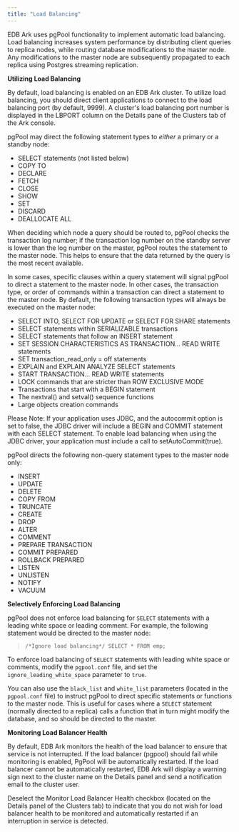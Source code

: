 ```yaml
---
title: "Load Balancing"
---
```


<div id="load_balancing" class="registered_link"></div>


EDB Ark uses pgPool functionality to implement automatic load balancing. Load balancing increases system performance by distributing client queries to replica nodes, while routing database modifications to the master node. Any modifications to the master node are subsequently propagated to each replica using Postgres streaming replication.

**Utilizing Load Balancing**

By default, load balancing is enabled on an EDB Ark cluster. To utilize load balancing, you should direct client applications to connect to the load balancing port (by default, 9999). A cluster's load balancing port number is displayed in the LBPORT column on the Details pane of the Clusters tab of the Ark console.

pgPool may direct the following statement types to *either* a primary or a standby node:

-   SELECT statements (not listed below)
-   COPY TO
-   DECLARE
-   FETCH
-   CLOSE
-   SHOW
-   SET
-   DISCARD
-   DEALLOCATE ALL

When deciding which node a query should be routed to, pgPool checks the transaction log number; if the transaction log number on the standby server is lower than the log number on the master, pgPool routes the statement to the master node. This helps to ensure that the data returned by the query is the most recent available.

In some cases, specific clauses within a query statement will signal pgPool to direct a statement to the master node. In other cases, the transaction type, or order of commands within a transaction can direct a statement to the master node. By default, the following transaction types will always be executed on the master node:

-   SELECT INTO, SELECT FOR UPDATE or SELECT FOR SHARE statements
-   SELECT statements within SERIALIZABLE transactions
-   SELECT statements that follow an INSERT statement
-   SET SESSION CHARACTERISTICS AS TRANSACTION… READ WRITE statements
-   SET transaction\_read\_only = off statements
-   EXPLAIN and EXPLAIN ANALYZE SELECT statements
-   START TRANSACTION… READ WRITE statements
-   LOCK commands that are stricter than ROW EXCLUSIVE MODE
-   Transactions that start with a BEGIN statement
-   The nextval() and setval() sequence functions
-   Large objects creation commands

Please Note: If your application uses JDBC, and the autocommit option is set to false, the JDBC driver will include a BEGIN and COMMIT statement with each SELECT statement. To enable load balancing when using the JDBC driver, your application must include a call to setAutoCommit(true).

pgPool directs the following non-query statement types to the master node only:

-   INSERT
-   UPDATE
-   DELETE
-   COPY FROM
-   TRUNCATE
-   CREATE
-   DROP
-   ALTER
-   COMMENT
-   PREPARE TRANSACTION
-   COMMIT PREPARED
-   ROLLBACK PREPARED
-   LISTEN
-   UNLISTEN
-   NOTIFY
-   VACUUM

**Selectively Enforcing Load Balancing**

pgPool does not enforce load balancing for `SELECT` statements with a leading white space or leading comment. For example, the following statement would be directed to the master node:

> `/*Ignore load balancing*/ SELECT * FROM emp;`

To enforce load balancing of `SELECT` statements with leading white space or comments, modify the `pgpool.conf` file, and set the `ignore_leading_white_space` parameter to `true`.

You can also use the `black_list` and `white_list` parameters (located in the `pgpool.conf` file) to instruct pgPool to direct specific statements or functions to the master node. This is useful for cases where a `SELECT` statement (normally directed to a replica) calls a function that in turn might modify the database, and so should be directed to the master.

**Monitoring Load Balancer Health**

By default, EDB Ark monitors the health of the load balancer to ensure that service is not interrupted. If the load balancer (pgpool) should fail while monitoring is enabled, PgPool will be automatically restarted. If the load balancer cannot be automatically restarted, EDB Ark will display a warning sign next to the cluster name on the Details panel and send a notification email to the cluster user.

Deselect the Monitor Load Balancer Health checkbox (located on the Details panel of the Clusters tab) to indicate that you do not wish for load balancer health to be monitored and automatically restarted if an interruption in service is detected.
